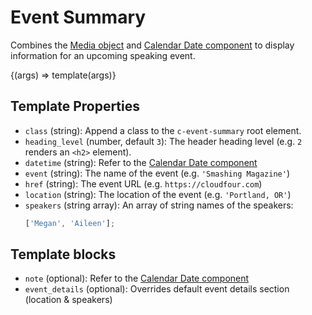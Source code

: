 
<Meta title="Components/Event Summary" />

# Event Summary

Combines the [Media object](/docs/objects-media--image) and [Calendar Date component](/docs/components-calendar-date--basic) to display information for an upcoming speaking event.

<Canvas>
  <Story
    name="Default"
    args={{
      datetime: '2021-10-03',
      event: 'Smashing Magazine',
      note: '3 day event',
      location: 'New York, NY',
      speakers: ['Megan', 'Aileen'],
      href: 'https://cloudfour.com',
    }}
  >
    {(args) => template(args)}
  </Story>
</Canvas>

## Template Properties

- `class` (string): Append a class to the `c-event-summary` root element.
- `heading_level` (number, default `3`): The header heading level (e.g. `2` renders an `<h2>` element).
- `datetime` (string): Refer to the [Calendar Date component](/docs/components-calendar-date--basic#template-properties)
- `event` (string): The name of the event (e.g. `'Smashing Magazine'`)
- `href` (string): The event URL (e.g. `https://cloudfour.com`)
- `location` (string): The location of the event (e.g. `'Portland, OR'`)
- `speakers` (string array): An array of string names of the speakers:
  ```ts
  ['Megan', 'Aileen'];
  ```

## Template blocks

- `note` (optional): Refer to the [Calendar Date component](/docs/components-calendar-date--basic#template-blocks)
- `event_details` (optional): Overrides default event details section (location & speakers)
